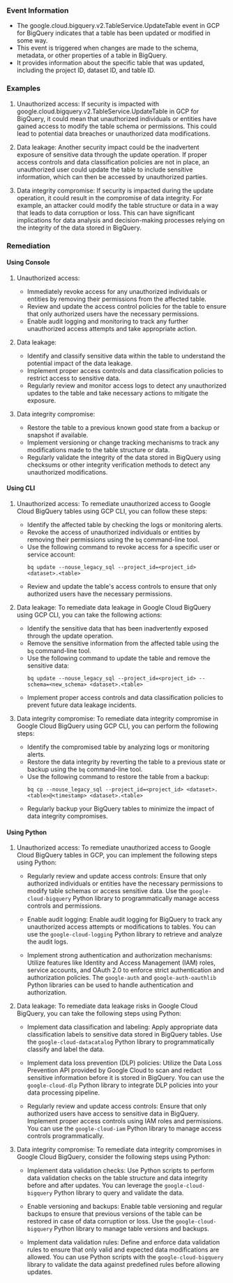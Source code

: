 
### Event Information

- The google.cloud.bigquery.v2.TableService.UpdateTable event in GCP for BigQuery indicates that a table has been updated or modified in some way.
- This event is triggered when changes are made to the schema, metadata, or other properties of a table in BigQuery.
- It provides information about the specific table that was updated, including the project ID, dataset ID, and table ID.


### Examples

1. Unauthorized access: If security is impacted with google.cloud.bigquery.v2.TableService.UpdateTable in GCP for BigQuery, it could mean that unauthorized individuals or entities have gained access to modify the table schema or permissions. This could lead to potential data breaches or unauthorized data modifications.

2. Data leakage: Another security impact could be the inadvertent exposure of sensitive data through the update operation. If proper access controls and data classification policies are not in place, an unauthorized user could update the table to include sensitive information, which can then be accessed by unauthorized parties.

3. Data integrity compromise: If security is impacted during the update operation, it could result in the compromise of data integrity. For example, an attacker could modify the table structure or data in a way that leads to data corruption or loss. This can have significant implications for data analysis and decision-making processes relying on the integrity of the data stored in BigQuery.

### Remediation

#### Using Console

1. Unauthorized access:
   - Immediately revoke access for any unauthorized individuals or entities by removing their permissions from the affected table.
   - Review and update the access control policies for the table to ensure that only authorized users have the necessary permissions.
   - Enable audit logging and monitoring to track any further unauthorized access attempts and take appropriate action.

2. Data leakage:
   - Identify and classify sensitive data within the table to understand the potential impact of the data leakage.
   - Implement proper access controls and data classification policies to restrict access to sensitive data.
   - Regularly review and monitor access logs to detect any unauthorized updates to the table and take necessary actions to mitigate the exposure.

3. Data integrity compromise:
   - Restore the table to a previous known good state from a backup or snapshot if available.
   - Implement versioning or change tracking mechanisms to track any modifications made to the table structure or data.
   - Regularly validate the integrity of the data stored in BigQuery using checksums or other integrity verification methods to detect any unauthorized modifications.

#### Using CLI

1. Unauthorized access: To remediate unauthorized access to Google Cloud BigQuery tables using GCP CLI, you can follow these steps:
   - Identify the affected table by checking the logs or monitoring alerts.
   - Revoke the access of unauthorized individuals or entities by removing their permissions using the `bq` command-line tool.
   - Use the following command to revoke access for a specific user or service account:
     ```
     bq update --nouse_legacy_sql --project_id=<project_id> <dataset>.<table>
     ```
   - Review and update the table's access controls to ensure that only authorized users have the necessary permissions.

2. Data leakage: To remediate data leakage in Google Cloud BigQuery using GCP CLI, you can take the following actions:
   - Identify the sensitive data that has been inadvertently exposed through the update operation.
   - Remove the sensitive information from the affected table using the `bq` command-line tool.
   - Use the following command to update the table and remove the sensitive data:
     ```
     bq update --nouse_legacy_sql --project_id=<project_id> --schema=<new_schema> <dataset>.<table>
     ```
   - Implement proper access controls and data classification policies to prevent future data leakage incidents.

3. Data integrity compromise: To remediate data integrity compromise in Google Cloud BigQuery using GCP CLI, you can perform the following steps:
   - Identify the compromised table by analyzing logs or monitoring alerts.
   - Restore the data integrity by reverting the table to a previous state or backup using the `bq` command-line tool.
   - Use the following command to restore the table from a backup:
     ```
     bq cp --nouse_legacy_sql --project_id=<project_id> <dataset>.<table>@<timestamp> <dataset>.<table>
     ```
   - Regularly backup your BigQuery tables to minimize the impact of data integrity compromises.

#### Using Python

1. Unauthorized access: To remediate unauthorized access to Google Cloud BigQuery tables in GCP, you can implement the following steps using Python:

   - Regularly review and update access controls: Ensure that only authorized individuals or entities have the necessary permissions to modify table schemas or access sensitive data. Use the `google-cloud-bigquery` Python library to programmatically manage access controls and permissions.

   - Enable audit logging: Enable audit logging for BigQuery to track any unauthorized access attempts or modifications to tables. You can use the `google-cloud-logging` Python library to retrieve and analyze the audit logs.

   - Implement strong authentication and authorization mechanisms: Utilize features like Identity and Access Management (IAM) roles, service accounts, and OAuth 2.0 to enforce strict authentication and authorization policies. The `google-auth` and `google-auth-oauthlib` Python libraries can be used to handle authentication and authorization.

2. Data leakage: To remediate data leakage risks in Google Cloud BigQuery, you can take the following steps using Python:

   - Implement data classification and labeling: Apply appropriate data classification labels to sensitive data stored in BigQuery tables. Use the `google-cloud-datacatalog` Python library to programmatically classify and label the data.

   - Implement data loss prevention (DLP) policies: Utilize the Data Loss Prevention API provided by Google Cloud to scan and redact sensitive information before it is stored in BigQuery. You can use the `google-cloud-dlp` Python library to integrate DLP policies into your data processing pipeline.

   - Regularly review and update access controls: Ensure that only authorized users have access to sensitive data in BigQuery. Implement proper access controls using IAM roles and permissions. You can use the `google-cloud-iam` Python library to manage access controls programmatically.

3. Data integrity compromise: To remediate data integrity compromises in Google Cloud BigQuery, consider the following steps using Python:

   - Implement data validation checks: Use Python scripts to perform data validation checks on the table structure and data integrity before and after updates. You can leverage the `google-cloud-bigquery` Python library to query and validate the data.

   - Enable versioning and backups: Enable table versioning and regular backups to ensure that previous versions of the table can be restored in case of data corruption or loss. Use the `google-cloud-bigquery` Python library to manage table versions and backups.

   - Implement data validation rules: Define and enforce data validation rules to ensure that only valid and expected data modifications are allowed. You can use Python scripts with the `google-cloud-bigquery` library to validate the data against predefined rules before allowing updates.

